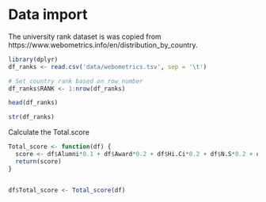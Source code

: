 # Data import

The university rank dataset is was copied from https://www.webometrics.info/en/distribution_by_country.

```r
library(dplyr)
df_ranks <- read.csv('data/webometrics.tsv', sep = '\t')

# Set country rank based on row number
df_ranks$RANK <- 1:nrow(df_ranks)
```

```r
head(df_ranks)
```



```r
str(df_ranks)
```


Calculate the Total.score
```r
Total_score <- function(df) {
  score <- df$Alumni*0.1 + df$Award*0.2 + df$Hi.Ci*0.2 + df$N.S*0.2 + df$PUB*0.2 + df$PCP*0.1
  return(score)
}


df$Total_score <- Total_score(df)
```


